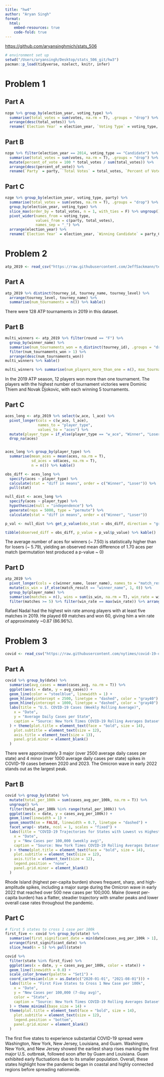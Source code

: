 ```yaml
---
title: "hw4"
author: "Aryan Singh"
format:
  html:
    embed-resources: true
    code-fold: true
---
```


<https://github.com/aryansinghmich/stats_506>

```r
# environment set up
setwd("/Users/aryansingh/Desktop/stats_506_git/hw3")
pacman::p_load(tidyverse, nzelect, knitr, infer)
```

# Problem 1

## Part A

```r
nzge %>% group_by(election_year, voting_type) %>%
  summarise(total_votes = sum(votes, na.rm = T), .groups = "drop") %>%
  arrange(desc(total_votes)) %>% 
  rename(`Election Year` = election_year, `Voting Type` = voting_type, `Total Votes` = total_votes) %>% kable()
```

## Part B

```r
nzge %>% filter(election_year == 2014, voting_type == "Candidate") %>% group_by(party) %>%
  summarise(total_votes = sum(votes, na.rm = T), .groups = "drop") %>%
  mutate(percent_of_vote = 100 * total_votes / sum(total_votes)) %>%
  arrange(desc(percent_of_vote)) %>% 
  rename(`Party` = party, `Total Votes` = total_votes, `Percent of Vote` = percent_of_vote) %>% kable()
```

## Part C

```r
nzge %>% group_by(election_year, voting_type, party) %>%
  summarise(total_votes = sum(votes, na.rm = T), .groups = "drop") %>%
  group_by(election_year, voting_type) %>%
  slice_max(order_by = total_votes, n = 1, with_ties = F) %>% ungroup() %>%
  pivot_wider(names_from = voting_type,
              values_from = c(party, total_votes),
              names_sep = "_") %>%
  arrange(election_year) %>%
  rename(`Election Year` = election_year, `Winning Candidate` = party_Candidate, `Winning Party` = party_Party, `Candidate Votes` = total_votes_Candidate, `Party Votes` = total_votes_Party) %>% kable()
```

# Problem 2

```r
atp_2019 <- read_csv("https://raw.githubusercontent.com/JeffSackmann/tennis_atp/refs/heads/master/atp_matches_2019.csv")
```

## Part A

```r
atp_2019 %>% distinct(tourney_id, tourney_name, tourney_level) %>% 
  arrange(tourney_level, tourney_name) %>%  
  summarise(num_tournaments = n()) %>% kable()
```

There were 128 ATP tournaments in 2019 in this dataset.

## Part B

```r
multi_winners <- atp_2019 %>% filter(round == "F") %>%
  group_by(winner_name) %>%
  summarise(num_tournaments_won = n_distinct(tourney_id), .groups = "drop") %>%
  filter(num_tournaments_won > 1) %>%
  arrange(desc(num_tournaments_won))
multi_winners %>% kable()

multi_winners %>% summarise(num_players_more_than_one = n(), max_tournaments_won = max(num_tournaments_won)) %>% kable()
```

In the 2019 ATP season, 12 players won more than one tournament. The players with the highest number of tournament victories were Dominic Thiem and Novak Djokovic, with each winning 5 tournaments.

## Part C

```r
aces_long <- atp_2019 %>% select(w_ace, l_ace) %>%
  pivot_longer(cols = c(w_ace, l_ace),
               names_to = "player_type",
               values_to = "aces") %>%
  mutate(player_type = if_else(player_type == "w_ace", "Winner", "Loser")) %>%
  drop_na(aces)


aces_long %>% group_by(player_type) %>%
  summarise(mean_aces = mean(aces, na.rm = T),
            sd_aces = sd(aces, na.rm = T),
            n = n()) %>% kable()

obs_diff <- aces_long %>%
  specify(aces ~ player_type) %>%
  calculate(stat = "diff in means", order = c("Winner", "Loser")) %>%
  pull(stat)

null_dist <- aces_long %>%
  specify(aces ~ player_type) %>%
  hypothesize(null = "independence") %>%
  generate(reps = 5000, type = "permute") %>%
  calculate(stat = "diff in means", order = c("Winner", "Loser"))

p_val <- null_dist %>% get_p_value(obs_stat = obs_diff, direction = "greater")

tibble(observed_diff = obs_diff, p_value = p_val$p_value) %>% kable()
```

The average number of aces for winners (~ 7.50) is statistically higher than for losers (~ 5.79), yielding an observed mean difference of 1.70 aces per match (permutation test produced a p-value ~ 0)

## Part D

```r
atp_2019 %>%
  pivot_longer(cols = c(winner_name, loser_name), names_to = "match_result", values_to = "player_name") %>%
  mutate(is_win = if_else(match_result == "winner_name", 1, 0)) %>%
  group_by(player_name) %>%
  summarise(matches = n(), wins = sum(is_win, na.rm = T), win_rate = wins / matches, .groups = "drop") %>%
  filter(matches >= 5) %>% filter(win_rate == max(win_rate)) %>% arrange(desc(win_rate)) %>% kable()
```

Rafael Nadal had the highest win rate among players with at least five matches in 2019. He played 69 matches and won 60, giving him a win rate of approximately ~0.87 (86.96%).

# Problem 3

```r
covid <- read_csv("https://raw.githubusercontent.com/nytimes/covid-19-data/refs/heads/master/rolling-averages/us-states.csv")
```

## Part A

```r
covid %>% group_by(date) %>%
  summarise(avg_cases = mean(cases_avg, na.rm = T)) %>%
  ggplot(aes(x = date, y = avg_cases)) +
  geom_line(color = "steelblue", linewidth = 1) +
  geom_hline(yintercept = 2500, linetype = "dashed", color = "gray40") +
  geom_hline(yintercept = 1000, linetype = "dashed", color = "gray40") +
  labs(title = "U.S. COVID-19 Cases (Weekly Rolling Average)",
    x = "Date",
    y = "Average Daily Cases per State",
    caption = "Source: New York Times COVID-19 Rolling Averages Dataset"
  ) + theme(plot.title = element_text(face = "bold", size = 14),
    plot.subtitle = element_text(size = 12),
    axis.title = element_text(size = 13),
    panel.grid.minor = element_blank()
  )
```

There were approximately 3 major (over 2500 average daily cases per state) and 4 minor (over 1000 average daily cases per state) spikes in COVID-19 cases between 2020 and 2023. The Omicron wave in early 2022 stands out as the largest peak.

## Part B

```r
covid %>% group_by(state) %>%
  mutate(total_per_100k = sum(cases_avg_per_100k, na.rm = T)) %>%
  ungroup() %>%
  filter(total_per_100k %in% range(total_per_100k)) %>%
  ggplot(aes(x = date, y = cases_avg_per_100k)) +
  geom_line(linewidth = 1) +
  geom_smooth(se = FALSE, linewidth = 0.7, linetype = "dashed") +
  facet_wrap(~ state, ncol = 1, scales = "fixed") +
  labs(title = "COVID-19 Trajectories for States with Lowest vs Highest Per-Capita Burden",
    x = "Date",
    y = "New Cases per 100,000 (weekly avg)",
    caption = "Source: New York Times COVID-19 Rolling Averages Dataset"
  ) + theme(plot.title = element_text(face = "bold", size = 14),
    plot.subtitle = element_text(size = 12),
    axis.title = element_text(size = 12),
    legend.position = "none",
    panel.grid.minor = element_blank()
  )
```

Rhode Island (highest per-capita burden) shows frequent, sharp, and high-amplitude spikes, including a major surge during the Omicron wave in early 2022 that reached over 500 new cases per 100,000. Maine (lowest per-capita burden) has a flatter, steadier trajectory with smaller peaks and lower overall case rates throughout the pandemic.

## Part C

```r
# first 5 states to cross 1 case per 100k
first_five <- covid %>% group_by(state) %>%
  summarise(first_significant_date = min(date[cases_avg_per_100k > 1], na.rm = T)) %>%
  arrange(first_significant_date) %>%
  slice_head(n = 5) %>% pull(state)

covid %>%
  filter(state %in% first_five) %>%
  ggplot(aes(x = date, y = cases_avg_per_100k, color = state)) +
  geom_line(linewidth = 0.8) +
  scale_color_brewer(palette = "Set1") + 
  coord_cartesian(xlim = as.Date(c("2020-01-01", "2021-08-01"))) +
  labs(title = "First Five States to Cross 1 New Case per 100k",
    x = "Date",
    y = "New Cases per 100,000 (7-day avg)",
    color = "State",
    caption = "Source: New York Times COVID-19 Rolling Averages Dataset"
  ) + theme_minimal(base_size = 14) +
  theme(plot.title = element_text(face = "bold", size = 14),
    plot.subtitle = element_text(size = 12),
    legend.position = "bottom",
    panel.grid.minor = element_blank()
  )

```

The first five states to experience substantial COVID-19 spread were Washington, New York, New Jersey, Louisiana, and Guam. Washington, New York, and New Jersey showed the earliest sharp rises marking the first major U.S. outbreak, followed soon after by Guam and Louisiana. Guam exhibited early fluctuations due to its smaller population. Overall, these states highlight how the pandemic began in coastal and highly connected regions before spreading nationwide.